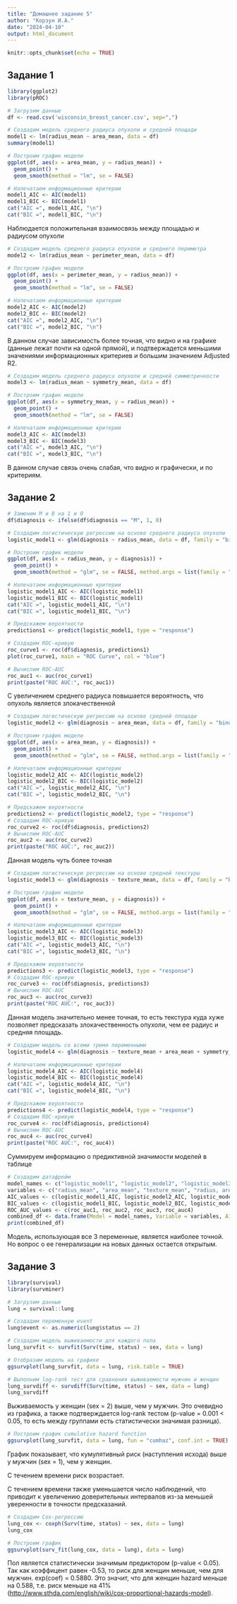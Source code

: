 ---
title: "Домашнее задание 5"
author: "Корзун И.А."
date: "2024-04-10"
output: html_document
---

```{r setup, include=FALSE}
knitr::opts_chunk$set(echo = TRUE)
```

## Задание 1

```{r}
library(ggplot2)
library(pROC)
```

```{r}
# Загрузим данные
df <- read.csv('wisconsin_breast_cancer.csv', sep=",")
```

```{r}
# Создадим модель среднего радиуса опухоли и средней площади
model1 <- lm(radius_mean ~ area_mean, data = df)
summary(model1)
```

```{r}
# Построим график модели
ggplot(df, aes(x = area_mean, y = radius_mean)) +
  geom_point() +
  geom_smooth(method = "lm", se = FALSE)

# Напечатаем информационные критерии
model1_AIC <- AIC(model1)
model1_BIC <- BIC(model1)
cat("AIC =", model1_AIC, "\n")
cat("BIC =", model1_BIC, "\n")
```

Наблюдается положительная взаимосвязь между площадью и радиусом опухоли

```{r}
# Создадим модель среднего радиуса опухоли и среднего периметра
model2 <- lm(radius_mean ~ perimeter_mean, data = df)

# Построим график модели
ggplot(df, aes(x = perimeter_mean, y = radius_mean)) +
  geom_point() +
  geom_smooth(method = "lm", se = FALSE)

# Напечатаем информационные критерии
model2_AIC <- AIC(model2)
model2_BIC <- BIC(model2)
cat("AIC =", model2_AIC, "\n")
cat("BIC =", model2_BIC, "\n")
```

В данном случае зависимость более точная, что видно и на графике (данные лежат почти на одной прямой), и подтвержадется меньшими значениями информационных критериев и большим значением Adjusted R2.

```{r}
# Создадим модель среднего радиуса опухоли и средней симметричности
model3 <- lm(radius_mean ~ symmetry_mean, data = df)

# Построим график модели
ggplot(df, aes(x = symmetry_mean, y = radius_mean)) +
  geom_point() +
  geom_smooth(method = "lm", se = FALSE)

# Напечатаем информационные критерии
model3_AIC <- AIC(model3)
model3_BIC <- BIC(model3)
cat("AIC =", model3_AIC, "\n")
cat("BIC =", model3_BIC, "\n")
```

В данном случае связь очень слабая, что видно и графически, и по критериям.

## Задание 2

```{r}
# Заменим M и B на 1 и 0
df$diagnosis <- ifelse(df$diagnosis == "M", 1, 0)
```

```{r}
# Создадим логистическую регрессию на основе среднего радиуса опухоли
logistic_model1 <- glm(diagnosis ~ radius_mean, data = df, family = "binomial")

# Построим график модели
ggplot(df, aes(x = radius_mean, y = diagnosis)) +
  geom_point() +
  geom_smooth(method = "glm", se = FALSE, method.args = list(family = "binomial"))

# Напечатаем информационные критерии
logistic_model1_AIC <- AIC(logistic_model1)
logistic_model1_BIC <- BIC(logistic_model1)
cat("AIC =", logistic_model1_AIC, "\n")
cat("BIC =", logistic_model1_BIC, "\n")
```

```{r}
# Предскажем вероятности
predictions1 <- predict(logistic_model1, type = "response")

# Создадим ROC-кривую
roc_curve1 <- roc(df$diagnosis, predictions1)
plot(roc_curve1, main = "ROC Curve", col = "blue")

# Вычислим ROC-AUC
roc_auc1 <- auc(roc_curve1)
print(paste("ROC AUC:", roc_auc1))
```

С увеличением среднего радиуса повышается вероятность, что опухоль является злокачественной

```{r}
# Создадим логистическую регрессию на основе средней площади
logistic_model2 <- glm(diagnosis ~ area_mean, data = df, family = "binomial")

# Построим график модели
ggplot(df, aes(x = area_mean, y = diagnosis)) +
  geom_point() +
  geom_smooth(method = "glm", se = FALSE, method.args = list(family = "binomial"))

# Напечатаем информационные критерии
logistic_model2_AIC <- AIC(logistic_model2)
logistic_model2_BIC <- BIC(logistic_model2)
cat("AIC =", logistic_model2_AIC, "\n")
cat("BIC =", logistic_model2_BIC, "\n")

# Предскажем вероятности
predictions2 <- predict(logistic_model2, type = "response")
# Создадим ROC-кривую
roc_curve2 <- roc(df$diagnosis, predictions2)
# Вычислим ROC-AUC
roc_auc2 <- auc(roc_curve2)
print(paste("ROC AUC:", roc_auc2))
```

Данная модель чуть более точная

```{r}
# Создадим логистическую регрессию на основе средней текстуры
logistic_model3 <- glm(diagnosis ~ texture_mean, data = df, family = "binomial")

# Построим график модели
ggplot(df, aes(x = texture_mean, y = diagnosis)) +
  geom_point() +
  geom_smooth(method = "glm", se = FALSE, method.args = list(family = "binomial"))

# Напечатаем информационные критерии
logistic_model3_AIC <- AIC(logistic_model3)
logistic_model3_BIC <- BIC(logistic_model3)
cat("AIC =", logistic_model3_AIC, "\n")
cat("BIC =", logistic_model3_BIC, "\n")

# Предскажем вероятности
predictions3 <- predict(logistic_model3, type = "response")
# Создадим ROC-кривую
roc_curve3 <- roc(df$diagnosis, predictions3)
# Вычислим ROC-AUC
roc_auc3 <- auc(roc_curve3)
print(paste("ROC AUC:", roc_auc3))
```

Данная модель значительно менее точная, то есть текстура куда хуже позволяет предсказать злокачественность опухоли, чем ее радиус и средняя площадь.

```{r}
# Создадим модель со всеми тремя переменными
logistic_model4 <- glm(diagnosis ~ texture_mean + area_mean + symmetry_mean, data = df)

# Напечатаем информационные критерии
logistic_model4_AIC <- AIC(logistic_model4)
logistic_model4_BIC <- BIC(logistic_model4)
cat("AIC =", logistic_model4_AIC, "\n")
cat("BIC =", logistic_model4_BIC, "\n")

# Предскажем вероятности
predictions4 <- predict(logistic_model4, type = "response")
# Создадим ROC-кривую
roc_curve4 <- roc(df$diagnosis, predictions4)
# Вычислим ROC-AUC
roc_auc4 <- auc(roc_curve4)
print(paste("ROC AUC:", roc_auc4))
```

Суммируем информацию о предиктивной значимости моделей в таблице

```{r}
# Создадим датафрейм
model_names <- c("logistic_model1", "logistic_model2", "logistic_model3", "logistic_model4")
variables <- c("radius_mean", "area_mean", "texture_mean", "radius, area, texture")
AIC_values <- c(logistic_model1_AIC, logistic_model2_AIC, logistic_model3_AIC, logistic_model4_AIC)
BIC_values <- c(logistic_model1_BIC, logistic_model2_BIC, logistic_model3_BIC, logistic_model4_BIC)
ROC_AUC_values <- c(roc_auc1, roc_auc2, roc_auc3, roc_auc4)
combined_df <- data.frame(Model = model_names, Variable = variables, AIC = AIC_values, BIC = BIC_values, ROC_AUC = ROC_AUC_values)
print(combined_df)
```

Модель, использующая все 3 переменные, является наиболее точной. Но вопрос о ее генерализации на новых данных остается открытым. 

## Задание 3

```{r}
library(survival)
library(survminer)
```

```{r}
# Загрузим данные
lung = survival::lung

# Создадим переменную event
lung$event <- as.numeric(lung$status == 2)
```

```{r}
# Создадим модель выживаемости для каждого пола
lung_survfit <- survfit(Surv(time, status) ~ sex, data = lung)

# Отобразим модель на графике
ggsurvplot(lung_survfit, data = lung, risk.table = TRUE)

# Выполним log-rank тест для сравнения выживаемости мужчин и женщин
lung_survdiff <- survdiff(Surv(time, status) ~ sex, data = lung)
lung_survdiff
```

Выживаемость у женщин (sex = 2) выше, чем у мужчин. Это очевидно из графика, а также подтверждается log-rank тестом (p-value = 0.001 \< 0.05, то есть между группами есть статистически значимая разница).

```{r}
# Построим график cumulative hazard function
ggsurvplot(lung_survfit, data = lung, fun = "cumhaz", conf.int = TRUE)
```

График показывает, что кумулятивный риск (наступления исхода) выше у мужчин (sex = 1), чем у женщин.

С течением времени риск возрастает.

С течением времени также уменьшается число наблюдений, что приводит к увеличению доверительных интервалов из-за меньшей уверенности в точности предсказаний.

```{r}
# Создадим Cox-регрессию
lung_cox <- coxph(Surv(time, status) ~ sex, data = lung)
lung_cox

# Построим график
ggsurvplot(surv_fit(lung_cox, data = lung), data = lung)
```

Пол является статистически значимым предиктором (p-value \< 0.05). Так как коэффицент равен -0.53, то риск для женщин меньше, чем для мужчин. exp(coef) = 0.5880. Это значит, что для женщин hazard меньше на 0.588, т.е. риск меньше на 41% (<http://www.sthda.com/english/wiki/cox-proportional-hazards-model>).
